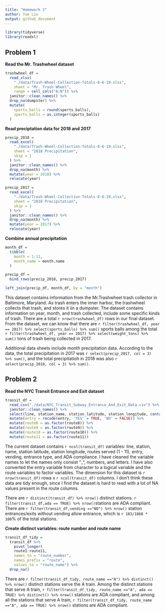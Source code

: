 ```yaml
---
title: "Homework 2"
author: Yue Liu
output: github_document
---
```


```r
library(tidyverse)
library(readxl)
```

## Problem 1

**Read the Mr. Trashwheel dataset**

```r
trashwheel_df = 
  read_xlsx(
    "./data/Trash-Wheel-Collection-Totals-8-6-19.xlsx",
    sheet = "Mr. Trash Wheel",
    range = cell_cols("A:N")) %>% 
  janitor::clean_names() %>% 
  drop_na(dumpster) %>% 
  mutate(
    sports_balls = round(sports_balls),
    sports_balls = as.integer(sports_balls)
  )      

```

**Read preciptation data for 2018 and 2017**

```r
precip_2018 = 
  read_excel(
    "./data/Trash-Wheel-Collection-Totals-8-6-19.xlsx",
    sheet = "2018 Precipitation",
    skip = 1
  ) %>%
  janitor::clean_names() %>%
  drop_na(month) %>% 
  mutate(year = 2018) %>% 
  relocate(year)

precip_2017 = 
  read_excel(
    "./data/Trash-Wheel-Collection-Totals-8-6-19.xlsx",
    sheet = "2018 Precipitation",
    skip = 1
  ) %>%
  janitor::clean_names() %>%
  drop_na(month) %>% 
  mutate(year = 2017) %>% 
  relocate(year)
```

**Combine annual precipitation**

```r
month_df = 
  tibble(
    month = 1:12,
    month_name = month.name
  )

precip_df =
  bind_rows(precip_2018, precip_2017)

left_join(precip_df, month_df, by = "month")
```

This dataset contains information from the Mr.Trashwheel trash collector in Baltimore, Maryland. As trash enters the inner harbor, the trashwheel collects that trash, and stores it iin a dumpster. The dataset contains information on year, month, and trash collected, include some specific kinds of trash. There are a total `r nrow(trashwheel_df)` rows in our final dataset. From the dataset, we can know that there are `r filter(trashwheel_df, year == 2017) %>% select(sports_balls) %>% sum()` sports balls among the total `r filter(trashwheel_df, year == 2017) %>% select(weight_tons) %>% sum()` tons of trash being collected in 2017.

Additional data sheets include month precipitation data. According to the data, the total precipitation in 2017 was `r select(precip_2017, col = 3) %>% sum()`, and the total precipitatioh in 2018 was also `r select(precip_2018, col = 3) %>% sum()`. 

## Problem 2

**Read the NYC Transit Entrance and Exit dataset**

```r
transit_df = 
  read_csv("./data/NYC_Transit_Subway_Entrance_And_Exit_Data.csv") %>% 
  janitor::clean_names() %>% 
  select(line, station_name, station_latitude, station_longitude, contains("route"), entry, vending, entrance_type, ada) %>% 
  mutate(entry = recode(entry, 'YES' = TRUE, 'NO' = FALSE)) %>% 
  mutate(route8 = as.factor(route8)) %>% 
  mutate(route9 = as.factor(route9)) %>% 
  mutate(route10 = as.factor(route10)) %>% 
  mutate(route11 = as.factor(route11))
```

The current dataset contains `r ncol(transit_df)` variables: line, station, name, station latitude, station longitude, routes served (1 - 11), entry, vending, entrance type, and ADA compliance. I have cleaned the variable names to let the names only consist "_", numbers, and letters. I have also converted the entry variable from character to a logical variable and the route variables to factor variables. The dimension for this dataset is `r nrow(transit_df)` rowa x `r ncol(transit_df)` columns. I don't think these data are tidy enough, since I find the dataset is hard to read with a lot of NA values present in the route columns. 

There are `r distinct(transit_df) %>% nrow()` distinct stations.
`r filter(transit_df,ada == TRUE) %>% nrow()`stations are ADA compliant.
There are `r filter(transit_df,vending =="NO") %>% nrow()` station entrances/exits without vending allow entrance, which is `r 183/1868 * 100`% of the total stations. 

**Create distinct variables: route number and route name**

```r
transit_df_tidy = 
  transit_df %>% 
    pivot_longer(
    route1:route11,
    names_to = "route_number",
    names_prefix = "route",
    values_to = "route_name") %>% 
  drop_na()
```

There are `r filter(transit_df_tidy, route_name =="A") %>% distinct() %>% nrow()` distinct stations serve the A train.
Among the distinct stations that serve A train, `r filter(transit_df_tidy, route_name =="A", ada == TRUE) %>% distinct() %>% nrow()` stations are ADA compliant, and among all the stations that serve A train, `r filter(transit_df_tidy, route_name =="A", ada == TRUE) %>% nrow()` stations are ADA compliant.


